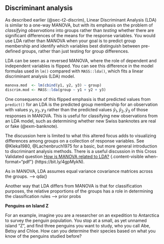 ## Discriminant analysis


As described earlier (@sec-t2-discrim), Linear Discriminant Analysis (LDA) is similar to a one-way MANOVA, but with its emphasis
on the problem of _classifying observations_ into groups rather than _testing_ whether there are significant differences
of the means for the response variables. You would use LDA rather than MANOVA when your goal is to predict group membership and identify which variables best distinguish between pre-defined groups, rather than just testing for group differences.

LDA can be seen as a reversed MANOVA, where the role of dependent and independent variables is flipped.
You can see this difference in the model formulas used in `lm()` compared with `MASS::lda()`, which fits a linear discriminant analysis (LDA) model.

```r
manova.mod  <- lm(cbind(y1, y2, y3) ~ group)
discrim.mod <- MASS::lda(group ~ y1 + y2 + y3)
```

One consequence of this flipped emphasis is that predicted values from `predict()` for an LDA is the predicted group membership for an observation
with values $y_1, y_2, y_3$ rather than the predicted values $\hat{y}_1, \hat{y}_2, \hat{y}_3$ of those responses in MANOVA.
This is useful for classifying new observations from an LDA model, such as determining whether new Swiss banknotes are real or fake (@exm-banknote).

<!-- method notes
https://en.wikipedia.org/wiki/Linear_discriminant_analysis
https://www.sthda.com/english/articles/36-classification-methods-essentials/146-discriminant-analysis-essentials-in-r/

https://stats.stackexchange.com/questions/82959/how-is-manova-related-to-lda
https://stats.stackexchange.com/questions/22884/how-does-linear-discriminant-analysis-reduce-the-dimensions/22889#22889
-->

The discussion here is limited to what this altered focus adds to visualizing differences among groups on a collection
of response variables. See @Kleka1980, @Lachenbruch1975 for a basic, but more general introduction to discriminant analysis methods.
There is a useful discussion in this Cross Validated question 
[How is MANOVA related to LDA?](https://bit.ly/4gpMykN) {.content-visible when-format="pdf"} (https://bit.ly/4gpMykN).

As in MANOVA, LDA assumes equal variance covariance matrices across the groups. --> qda()

Another way that LDA differs from MANOVA is that for classification purposes, the relative proportions of the groups
has a role in determining the classification rules --> prior probs


::: {#exm-penguin-new}
**Penguins on Island Z**

For an example, imagine you are a researcher on an expedition to Antarctica to survey the penguin population. 
You stop at a small, as yet unnamed island "Z", and find three penguins you want to study, who you call
Abe, Betsy and Chloe. How can you determine their species based on what you know of the penguins studied before?

<!--
Make up some data for these three new penguins

new_peng <- tibble(
  id = c("Abe", "Betsy", "Chloe"),
  species = rep(NA, 3),
  island = rep("Z", 3),
  bill_length = c(),
  bill_depth= c(),
  flipper_length = c(),
  body_mass = c(),
  sex = c("m", "f", "f")
)
-->



:::